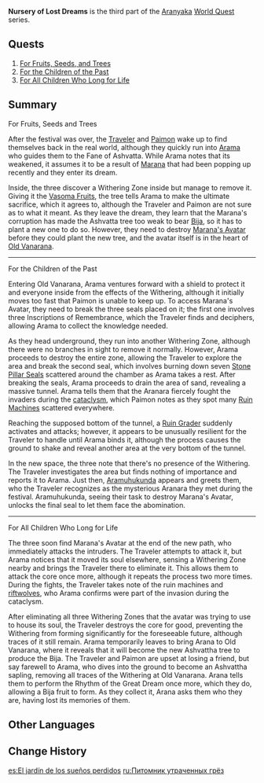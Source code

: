 {{Act Infobox
|image          = World Quest For the Children of the Past.png
|type           = World
|major          = yes
|chapter        = Aranyaka
|actNum         = III
|actType        = Part
|prev           = Dream Nursery
|next           = In the End, the Forest Will Remember
}}
'''Nursery of Lost Dreams''' is the third part of the [[Aranyaka]] [[World Quest]] series.

==Quests==
# [[For Fruits, Seeds, and Trees]]
# [[For the Children of the Past]]
# [[For All Children Who Long for Life]]

==Summary==
;For Fruits, Seeds and Trees
After the festival was over, the [[Traveler]] and [[Paimon]] wake up to find themselves back in the real world, although they quickly run into [[Arama]] who guides them to the Fane of Ashvatta. While Arama notes that its weakened, it assumes it to be a result of [[The Withering|Marana]] that had been popping up recently and they enter its dream.

Inside, the three discover a Withering Zone inside but manage to remove it. Giving it the [[Vasoma Fruit]]s, the tree tells Arama to make the ultimate sacrifice, which it agrees to, although the Traveler and Paimon are not sure as to what it meant. As they leave the dream, they learn that the Marana's corruption has made the Ashvatta tree too weak to bear [[Bija]], so it has to plant a new one to do so. However, they need to destroy [[Marana's Avatar]] before they could plant the new tree, and the avatar itself is in the heart of [[Old Vanarana]].
----
;For the Children of the Past
Entering Old Vanarana, Arama ventures forward with a shield to protect it and everyone inside from the effects of the Withering, although it initially moves too fast that Paimon is unable to keep up. To access Marana's Avatar, they need to break the three seals placed on it; the first one involves three Inscriptions of Remembrance, which the Traveler finds and deciphers, allowing Arama to collect the knowledge needed.

As they head underground, they run into another Withering Zone, although there were no branches in sight to remove it normally. However, Arama proceeds to destroy the entire zone, allowing the Traveler to explore the area and break the second seal, which involves burning down seven [[Stone Pillar Seal]]s scattered around the chamber as Arama takes a rest. After breaking the seals, Arama proceeds to drain the area of sand, revealing a massive tunnel. Arama tells them that the Aranara fiercely fought the invaders during the [[cataclysm]], which Paimon notes as they spot many [[Ruin Machine]]s scattered everywhere.

Reaching the supposed bottom of the tunnel, a [[Ruin Grader]] suddenly activates and attacks; however, it appears to be unusually resilient for the Traveler to handle until Arama binds it, although the process causes the ground to shake and reveal another area at the very bottom of the tunnel.

In the new space, the three note that there's no presence of the Withering. The Traveler investigates the area but finds nothing of importance and reports it to Arama. Just then, [[Aramuhukunda]] appears and greets them, who the Traveler recognizes as the mysterious Aranara they met during the festival. Aramuhukunda, seeing their task to destroy Marana's Avatar, unlocks the final seal to let them face the abomination.
----
;For All Children Who Long for Life
The three soon find Marana's Avatar at the end of the new path, who immediately attacks the intruders. The Traveler attempts to attack it, but Arama notices that it moved its soul elsewhere, sensing a Withering Zone nearby and brings the Traveler there to eliminate it. This allows them to attack the core once more, although it repeats the process two more times. During the fights, the Traveler takes note of the ruin machines and [[riftwolf|riftwolves]], who Arama confirms were part of the invasion during the cataclysm.

After eliminating all three Withering Zones that the avatar was trying to use to house its soul, the Traveler destroys the core for good, preventing the Withering from forming significantly for the foreseeable future, although traces of it still remain. Arama temporarily leaves to bring Arana to Old Vanarana, where it reveals that it will become the new Ashvattha tree to produce the Bija. The Traveler and Paimon are upset at losing a friend, but say farewell to Arama, who dives into the ground to become an Ashvattha sapling, removing all traces of the Withering at Old Vanarana. Arana tells them to perform the Rhythm of the Great Dream once more, which they do, allowing a Bija fruit to form. As they collect it, Arana asks them who they are, having lost its memories of them.

==Other Languages==
{{Other Languages
|en      = Nursery of Lost Dreams
|zhs     = 失梦的苗圃
|zhs_rm  = Shī Mèng de Miáopǔ
|zht     = 失夢的苗圃
|zht_rm  = Shī Mèng de Miáopǔ
|zh_tl   = Nursery of Lost Dreams
|ja      = 夢を失った苗畑
|ja_rm   = Yume wo Ushinatta Naebatake
|ja_tl   = Nursery That Lost Its Dreams
|ko      = 꿈을 잃은 모밭
|ko_tl   = Dream Lost Sapling Field
|es      = El jardín de los sueños perdidos
|es_tl   = The Garden of Lost Dreams
|fr      = Pépinière des rêves perdus
|fr_tl   = Nursery of Lost Dreams
|ru      = Питомник утраченных грёз
|ru_tl   = Nursery of Lost Dreams
|th      = สวนเพาะชำสูญเสียความฝัน
|th_rm   = 
|th_tl   = 
|vi      = Vườn Ươm Giấc Mơ Thất Lạc
|vi_tl   = Nursery of Lost Dreams
|de      = Traumlose Baumschule
|de_tl   = Dreamless Nursery
|id      = Taman Impian yang Hilang
|id_tl   = The Garden of Lost Dreams
|pt      = Sementeira dos Sonhos Perdidos
|pt_tl   = 
|tr      = Kayıp Düşler Fideliği
|tr_tl   = 
|it      = Vivaio dei sogni perduti
|it_tl   = 
}}

==Change History==
{{Change History|3.0}}

[[es:El jardín de los sueños perdidos]]
[[ru:Питомник утраченных грёз]]